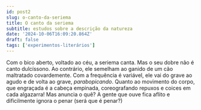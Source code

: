 ```yaml
---
id: post2
slug: o-canto-da-seriema
title: O canto da seriema
subtitle: estudos sobre a descrição da natureza
date: '2024-10-06T16:09:20.864Z'
draft: false
tags: ['experimentos-literários']
---
```


Com o bico aberto, voltado ao céu, a seriema canta. Mas o seu dobre não é canto dulcíssono.
Ao contrário, ele semelham ao ganido de um cão maltratado covardemente. Com a frequência é 
variável, ele vai do grave ao agudo e de volta ao grave, _parabopicando_. Quanto ao movimento do 
corpo, que engraçada é a cabeça empinada, coreografando repuxos e coices em cada algazarra!
Mas anuncia o quê? A gente que ouve fica aflito e dificilmente ignora o penar (será que é penar?)

